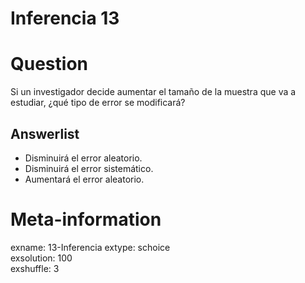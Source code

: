 # Inferencia 13

Question
========

Si un investigador decide aumentar el tamaño de la muestra que va a estudiar, ¿qué tipo de error se modificará?

Answerlist
----------
* Disminuirá el error aleatorio.  
* Disminuirá el error sistemático.  
* Aumentará el error aleatorio.  


Meta-information
================
exname: 13-Inferencia
extype: schoice  
exsolution: 100  
exshuffle: 3  


